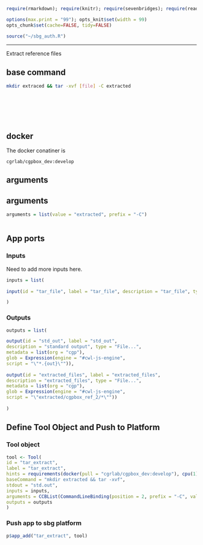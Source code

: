 
```r
require(rmarkdown); require(knitr); require(sevenbridges); require(readr)

options(max.print = "99"); opts_knit$set(width = 99)
opts_chunk$set(cache=FALSE, tidy=FALSE)

source("~/sbg_auth.R")

```

<hr>

Extract reference files

## base command

```sh

mkdir extraced && tar -xvf [file] -C extracted


```

<br><br><br><br>

## docker 

The docker conatiner is

``` cgrlab/cgpbox_dev:develop ```

## arguments

## arguments

```r
arguments = list(value = "extracted", prefix = "-C")



```
## App ports {.tabset .tabset-fade .tabset-tabs}

### Inputs

Need to add more inputs here.

```r
inputs = list(
  
input(id = "tar_file", label = "tar_file", description = "tar_file", type = "File", position = 1)

)

```

### Outputs

```r

outputs = list(

output(id = "std_out", label = "std_out", 
description = "standard output", type = "File...",
metadata = list(org = "cgp"),
glob = Expression(engine = "#cwl-js-engine",
script = "\"*.{out}\"")),
  
output(id = "extracted_files", label = "extracted_files", 
description = "extracted_files", type = "File...", 
metadata = list(org = "cgp"),
glob = Expression(engine = "#cwl-js-engine",
script = "\"extracted/cgpbox_ref_2/*\""))
  
)


```

## Define Tool Object and Push to Platform {.tabset .tabset-fade .tabset-tabs}
  
### Tool object

```r


tool <- Tool(
id = "tar_extract",
label = "tar_extract",
hints = requirements(docker(pull = "cgrlab/cgpbox_dev:develop"), cpu(1), mem(1000)),
baseCommand = "mkdir extracted && tar -xvf",
stdout = "std.out",
inputs = inputs,
arguments = CCBList(CommandLineBinding(position = 2, prefix = "-C", valueFrom = list("\"extracted\""))),
outputs = outputs
)


```

### Push app to sbg platform

```r

p$app_add("tar_extract", tool)


```

